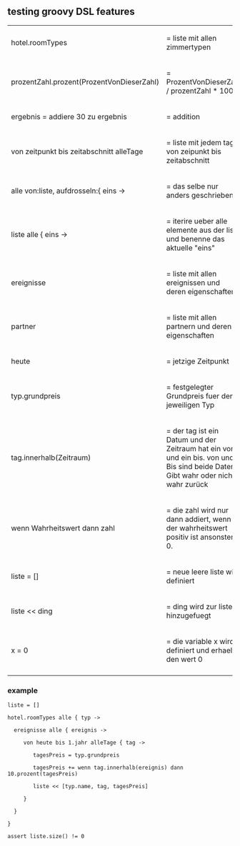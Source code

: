 
== testing groovy DSL features ==



{|
|hotel.roomTypes
|= liste mit allen zimmertypen
|-
| prozentZahl.prozent(ProzentVonDieserZahl)
|   = ProzentVonDieserZahl / prozentZahl * 100
|-
| ergebnis = addiere 30 zu ergebnis
|  = addition
|-
| von zeitpunkt bis zeitabschnitt alleTage
| = liste mit jedem tag von zeipunkt bis zeitabschnitt
|-
| alle von:liste, aufdrosseln:{ eins ->
| = das selbe nur anders geschrieben
|-
|liste alle { eins ->
|= iterire ueber alle elemente aus der liste und benenne das aktuelle "eins"
|-
|ereignisse
| = liste mit allen ereignissen und deren eigenschaften
|-
|partner
|= liste mit allen partnern und deren eigenschaften
|-
|heute
| = jetzige Zeitpunkt
|-
|typ.grundpreis
|= festgelegter Grundpreis fuer den jeweiligen Typ
|-
|tag.innerhalb(Zeitraum)
|= der tag ist ein Datum und der Zeitraum hat ein von und ein bis. von und Bis sind beide Daten. Gibt wahr oder nicht wahr zurück
|-
|wenn Wahrheitswert dann zahl
|      = die zahl wird nur dann addiert, wenn der wahrheitswert positiv ist ansonsten 0.
|-
| liste = []
|   = neue leere liste wird definiert
|-
| liste << ding
|   = ding wird zur liste hinzugefuegt
|-
| x = 0
|      = die variable x wird definiert und erhaelt den wert 0
|-
|}


=== example ===
<pre>liste = []

hotel.roomTypes alle { typ ->

  ereignisse alle { ereignis ->

     von heute bis 1.jahr alleTage { tag ->

        tagesPreis = typ.grundpreis

        tagesPreis += wenn tag.innerhalb(ereignis) dann 10.prozent(tagesPreis)

        liste << [typ.name, tag, tagesPreis]

     }

  }

}

assert liste.size() != 0</pre>


